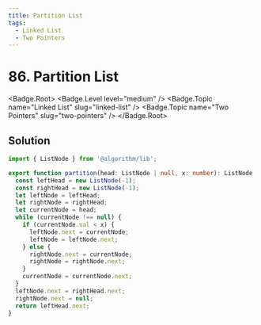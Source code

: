 ```yaml
---
title: Partition List
tags:
  - Linked List
  - Two Pointers
---
```


# 86. Partition List

<Badge.Root>
  <Badge.Level level="medium" />
  <Badge.Topic name="Linked List" slug="linked-list" />
  <Badge.Topic name="Two Pointers" slug="two-pointers" />
</Badge.Root>

## Solution

```typescript filename="solution.ts" copy
import { ListNode } from '@algorithm/lib';

export function partition(head: ListNode | null, x: number): ListNode | null {
  const leftHead = new ListNode(-1);
  const rightHead = new ListNode(-1);
  let leftNode = leftHead;
  let rightNode = rightHead;
  let currentNode = head;
  while (currentNode !== null) {
    if (currentNode.val < x) {
      leftNode.next = currentNode;
      leftNode = leftNode.next;
    } else {
      rightNode.next = currentNode;
      rightNode = rightNode.next;
    }
    currentNode = currentNode.next;
  }
  leftNode.next = rightHead.next;
  rightNode.next = null;
  return leftHead.next;
}
```

<ProblemLink
  codingSite="leetcode"
  href="https://leetcode.com/problems/partition-list"
  title="Partition List"
/>
